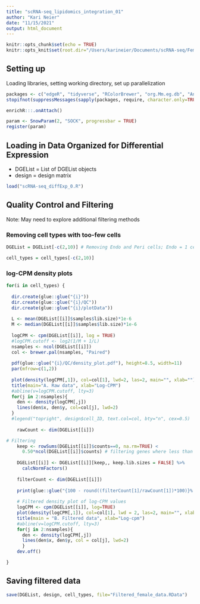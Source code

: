 ```yaml
---
title: "scRNA-seq_lipidomics_integration_01"
author: "Kari Neier"
date: "11/15/2021"
output: html_document
---
```


```r
knitr::opts_chunk$set(echo = TRUE)
knitr::opts_knit$set(root.dir="/Users/karineier/Documents/scRNA-seq/Females")
```

## Setting up

Loading libraries, setting working directory, set up parallelization

```r

packages <- c("edgeR", "tidyverse", "RColorBrewer", "org.Mm.eg.db", "AnnotationDbi", "EnhancedVolcano", "enrichR", "openxlsx", "glue", "Glimma", "DMRichR", "magrittr", "variancePartition", "UpSetR", "ComplexUpset")
stopifnot(suppressMessages(sapply(packages, require, character.only=TRUE)))

enrichR:::.onAttach()

param <- SnowParam(2, "SOCK", progressbar = TRUE)
register(param)

```

## Loading in Data Organized for Differential Expression

- DGEList = List of DGEList objects 
- design = design matrix

``` r

load("scRNA-seq_diffExp_0.R")

```

## Quality Control and Filtering

Note: May need to explore additional filtering methods

### Removing cell types with too-few cells

``` r

DGEList = DGEList[-c(2,10)] # Removing Endo and Peri cells; Endo = 1 cell and Peri = 3 cells

cell_types = cell_types[-c(2,10)]

```


### log-CPM density plots

```r

for(i in cell_types) {
  
  dir.create(glue::glue("{i}"))
  dir.create(glue::glue("{i}/QC"))
  dir.create(glue::glue("{i}/plotData"))
  
  L <- mean(DGEList[[i]]$samples$lib.size)*1e-6
  M <- median(DGEList[[i]]$samples$lib.size)*1e-6
  
  logCPM <- cpm(DGEList[[i]], log = TRUE)
  #logCPM.cutoff <- log2(1/M + 1/L)
  nsamples <- ncol(DGEList[[i]])
  col <- brewer.pal(nsamples, "Paired")
  
  pdf(glue::glue("{i}/QC/density_plot.pdf"), height=8.5, width=11)
  par(mfrow=c(1,2))
  
  plot(density(logCPM[,1]), col=col[1], lwd=2, las=2, main="", xlab="")
  title(main="A. Raw data", xlab="Log-CPM")
  #abline(v=logCPM.cutoff, lty=3)
  for(j in 2:nsamples){
    den <- density(logCPM[,j])
    lines(den$x, den$y, col=col[j], lwd=2)
  }
  #legend("topright", design$cell_ID, text.col=col, bty="n", cex=0.5)
    
    rawCount <- dim(DGEList[[i]])

# Filtering
    keep <- rowSums(DGEList[[i]]$counts==0, na.rm=TRUE) < 
      0.50*ncol(DGEList[[i]]$counts) # filtering genes where less than 50% of cells express the gene
    
    DGEList[[i]] <- DGEList[[i]][keep,, keep.lib.sizes = FALSE] %>%
      calcNormFactors()
    
    filterCount <- dim(DGEList[[i]])
    
    print(glue::glue("{100 - round((filterCount[1]/rawCount[1])*100)}% of genes were filtered from {rawCount[2]} cells, \\ where there were {rawCount[1]} genes before filtering and {filterCount[1]} genes after filtering for {i}"))
    
    # Filtered density plot of log-CPM values
    logCPM <- cpm(DGEList[[i]], log=TRUE)
    plot(density(logCPM[,1]), col=col[1], lwd = 2, las=2, main="", xlab="")
    title(main = "B. Filtered data", xlab="Log-cpm")
    #abline(v=logCPM.cutoff, lty=3)
    for(j in 2:nsamples){
      den <- density(logCPM[,j])
      lines(den$x, den$y, col = col[j], lwd=2)
      }
    dev.off()

}

```

## Saving filtered data

``` r

save(DGEList, design, cell_types, file="Filtered_female_data.RData")

``` 

